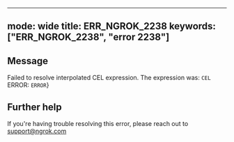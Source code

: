 
---
mode: wide
title: ERR_NGROK_2238
keywords: ["ERR_NGROK_2238", "error 2238"]
---

## Message
Failed to resolve interpolated CEL expression. The expression was: `CEL`
ERROR: `ERROR`}




## Further help
If you're having trouble resolving this error, please reach out to [support@ngrok.com](mailto:support@ngrok.com?subject=Help%20with%20ERR_NGROK_2238)

